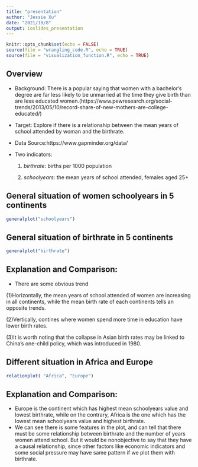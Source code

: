 ```yaml
---
title: "presentation"
author: "Jessie Xu"
date: "2021/10/8"
output: ioslides_presentation
---
```


```r
knitr::opts_chunk$set(echo = FALSE)
source(file = "wrangling_code.R", echo = TRUE)  
source(file = "visualization_function.R", echo = TRUE)
```

## Overview

- Background: There is a popular saying that women with a bachelor's degree are far less likely to be unmarried at the time they give birth than are less educated women.(https://www.pewresearch.org/social-trends/2013/05/10/record-share-of-new-mothers-are-college-educated/)

- Target: Explore if there is a relationship between the mean years of school attended by woman and the birthrate.

- Data Source:https://www.gapminder.org/data/

- Two indicators: 

  (1) *birthrate*: births per 1000 population
  
  (2) *schoolyears*: the mean years of school attended, females aged 25+


## General situation of women schoolyears in 5 continents
```r
generalplot("schoolyears")
```

## General situation of birthrate in 5 continents
```r
generalplot("birthrate")
```

## Explanation and Comparison:
- There are some obvious trend

(1)Horizontally, the mean years of school attended of women are increasing in all continents, while the mean birth rate of each continents tells an opposite trends.

(2)Vertically, contines where women spend more time in education have lower birth rates.

(3)It is worth noting that the collapse in Asian birth rates may be linked to China's one-child policy, which was introduced in 1980.


## Different situation in Africa and Europe
```r
relationplot( "Africa", "Europe")
```


## Explanation and Comparison:

- Europe is the continent which has highest mean schoolyears value and lowest birthrate, while  on the contrary, Africa is the one which has the lowest mean schoolyears value and highest birthrate.
- We can see there is some features in the plot, and can tell that there must be some relationship between birthrate and the number of years women attend school. But it would be nonobjective to say that they have a causal relationship, since other factors like economic indicators and some social pressure may have same pattern if we plot them with birthrate.

